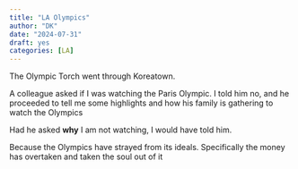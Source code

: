 ```yaml
---
title: "LA Olympics"
author: "DK"
date: "2024-07-31"
draft: yes
categories: [LA]
---
```


The Olympic Torch went through Koreatown.

A colleague asked if I was watching the Paris Olympic.
I told him no, and he proceeded to tell me some highlights and how his family is gathering to watch the Olympics

Had he asked **why** I am not watching, I would have told him.

Because the Olympics have strayed from its ideals.
Specifically the money has overtaken and taken the soul out of it